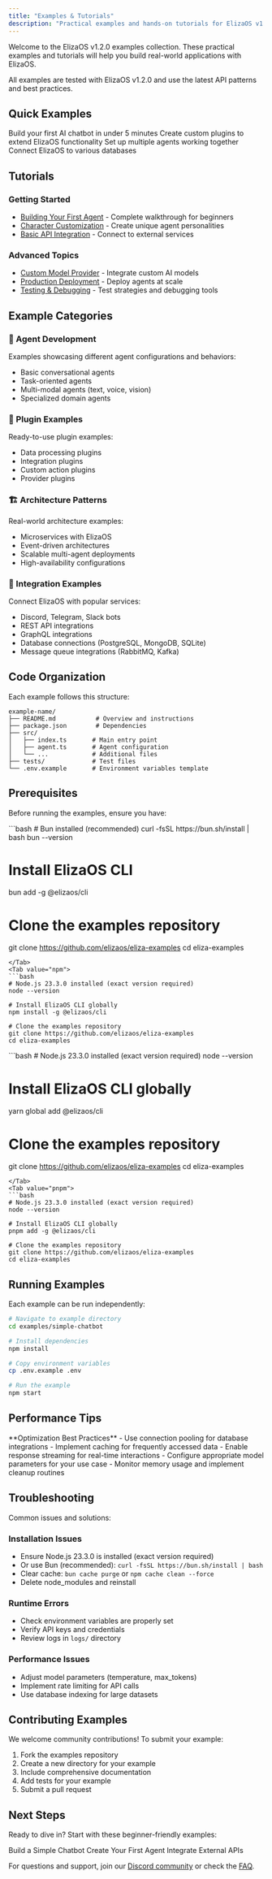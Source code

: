 ```yaml
---
title: "Examples & Tutorials"
description: "Practical examples and hands-on tutorials for ElizaOS v1.2.0"
---
```

Welcome to the ElizaOS v1.2.0 examples collection. These practical examples and tutorials will help you build real-world applications with ElizaOS.

<Callout type="info">
All examples are tested with ElizaOS v1.2.0 and use the latest API patterns and best practices.
</Callout>

## Quick Examples

<Cards>
  <Card href="/docs/examples/simple-chatbot" title="Simple Chatbot">
    Build your first AI chatbot in under 5 minutes
  </Card>
  <Card href="/docs/examples/plugin-development" title="Plugin Development">
    Create custom plugins to extend ElizaOS functionality
  </Card>
  <Card href="/docs/examples/multi-agent-system" title="Multi-Agent System">
    Set up multiple agents working together
  </Card>
  <Card href="/docs/examples/database-integration" title="Database Integration">
    Connect ElizaOS to various databases
  </Card>
</Cards>

## Tutorials

### Getting Started
- [Building Your First Agent](/docs/examples/tutorials/first-agent) - Complete walkthrough for beginners
- [Character Customization](/docs/examples/character-customization) - Create unique agent personalities
- [Basic API Integration](/docs/examples/api-integration) - Connect to external services

### Advanced Topics
- [Custom Model Provider](/docs/examples/custom-model-provider) - Integrate custom AI models
- [Production Deployment](/docs/examples/tutorials/production-deployment) - Deploy agents at scale
- [Testing & Debugging](/docs/examples/tutorials/testing-debugging) - Test strategies and debugging tools

## Example Categories

### 🤖 Agent Development
Examples showcasing different agent configurations and behaviors:
- Basic conversational agents
- Task-oriented agents
- Multi-modal agents (text, voice, vision)
- Specialized domain agents

### 🔌 Plugin Examples
Ready-to-use plugin examples:
- Data processing plugins
- Integration plugins
- Custom action plugins
- Provider plugins

### 🏗️ Architecture Patterns
Real-world architecture examples:
- Microservices with ElizaOS
- Event-driven architectures
- Scalable multi-agent deployments
- High-availability configurations

### 🔗 Integration Examples
Connect ElizaOS with popular services:
- Discord, Telegram, Slack bots
- REST API integrations
- GraphQL integrations
- Database connections (PostgreSQL, MongoDB, SQLite)
- Message queue integrations (RabbitMQ, Kafka)

## Code Organization

Each example follows this structure:

```
example-name/
├── README.md           # Overview and instructions
├── package.json        # Dependencies
├── src/
│   ├── index.ts       # Main entry point
│   ├── agent.ts       # Agent configuration
│   └── ...            # Additional files
├── tests/             # Test files
└── .env.example       # Environment variables template
```

## Prerequisites

Before running the examples, ensure you have:

<Tabs>
<Tab value="bun">
```bash
# Bun installed (recommended)
curl -fsSL https://bun.sh/install | bash
bun --version

# Install ElizaOS CLI
bun add -g @elizaos/cli

# Clone the examples repository
git clone https://github.com/elizaos/eliza-examples
cd eliza-examples
```
</Tab>
<Tab value="npm">
```bash
# Node.js 23.3.0 installed (exact version required)
node --version

# Install ElizaOS CLI globally
npm install -g @elizaos/cli

# Clone the examples repository
git clone https://github.com/elizaos/eliza-examples
cd eliza-examples
```
</Tab>
<Tab value="yarn">
```bash
# Node.js 23.3.0 installed (exact version required)
node --version

# Install ElizaOS CLI globally
yarn global add @elizaos/cli

# Clone the examples repository
git clone https://github.com/elizaos/eliza-examples
cd eliza-examples
```
</Tab>
<Tab value="pnpm">
```bash
# Node.js 23.3.0 installed (exact version required)
node --version

# Install ElizaOS CLI globally
pnpm add -g @elizaos/cli

# Clone the examples repository
git clone https://github.com/elizaos/eliza-examples
cd eliza-examples
```
</Tab>
</Tabs>

## Running Examples

Each example can be run independently:

```bash
# Navigate to example directory
cd examples/simple-chatbot

# Install dependencies
npm install

# Copy environment variables
cp .env.example .env

# Run the example
npm start
```

## Performance Tips

<Callout type="info">
**Optimization Best Practices**
- Use connection pooling for database integrations
- Implement caching for frequently accessed data
- Enable response streaming for real-time interactions
- Configure appropriate model parameters for your use case
- Monitor memory usage and implement cleanup routines
</Callout>

## Troubleshooting

Common issues and solutions:

### Installation Issues
- Ensure Node.js 23.3.0 is installed (exact version required)
- Or use Bun (recommended): `curl -fsSL https://bun.sh/install | bash`
- Clear cache: `bun cache purge` or `npm cache clean --force`
- Delete node_modules and reinstall

### Runtime Errors
- Check environment variables are properly set
- Verify API keys and credentials
- Review logs in `logs/` directory

### Performance Issues
- Adjust model parameters (temperature, max_tokens)
- Implement rate limiting for API calls
- Use database indexing for large datasets

## Contributing Examples

We welcome community contributions! To submit your example:

1. Fork the examples repository
2. Create a new directory for your example
3. Include comprehensive documentation
4. Add tests for your example
5. Submit a pull request

## Next Steps

Ready to dive in? Start with these beginner-friendly examples:

<Cards>
  <Card href="/docs/examples/simple-chatbot">
    Build a Simple Chatbot
  </Card>
  <Card href="/docs/examples/tutorials/first-agent">
    Create Your First Agent
  </Card>
  <Card href="/docs/examples/api-integration">
    Integrate External APIs
  </Card>
</Cards>

For questions and support, join our [Discord community](https://discord.gg/elizaos) or check the [FAQ](/docs/learning-tracks/simple/faq).
